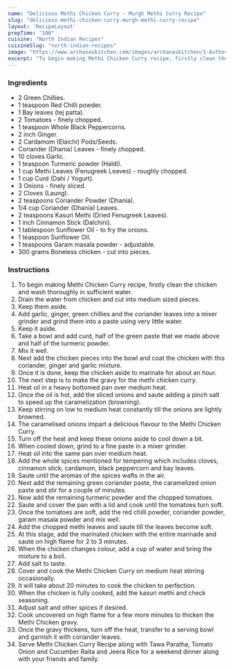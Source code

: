 ---
name: "Delicious Methi Chicken Curry - Murgh Methi Curry Recipe"
slug: "delicious-methi-chicken-curry-murgh-methi-curry-recipe"
layout: 'RecipeLayout'
prepTime: "100"
cuisine: "North Indian Recipes"
cuisineSlug: "north-indian-recipes"
image: "https://www.archanaskitchen.com/images/archanaskitchen/1-Author/panditp253-gmail.com/METHI_MURG__1600.jpg"
excerpt: "To begin making Methi Chicken Curry recipe, firstly clean the chicken and wash thoroughly in sufficient water"
---

### Ingredients

- 2 Green Chillies.
- 1 teaspoon Red Chilli powder.
- 1 Bay leaves (tej patta).
- 2 Tomatoes - finely chopped.
- 1 teaspoon Whole Black Peppercorns.
- 2 inch Ginger.
- 2 Cardamom (Elaichi) Pods/Seeds.
- Coriander (Dhania) Leaves - finely chopped.
- 10 cloves Garlic.
- 1 teaspoon Turmeric powder (Haldi).
- 1 cup Methi Leaves (Fenugreek Leaves) - roughly chopped.
- 1 cup Curd (Dahi / Yogurt).
- 3 Onions - finely sliced.
- 2 Cloves (Laung).
- 2 teaspoons Coriander Powder (Dhania).
- 1/4 cup Coriander (Dhania) Leaves.
- 2 teaspoons Kasuri Methi (Dried Fenugreek Leaves).
- 1 inch Cinnamon Stick (Dalchini).
- 1 tablespoon Sunflower Oil - to fry the onions.
- 1 teaspoon Sunflower Oil.
- 1 teaspoons Garam masala powder - adjustable.
- 300 grams Boneless chicken - cut into pieces.

### Instructions

1. To begin making Methi Chicken Curry recipe, firstly clean the chicken and wash thoroughly in sufficient water.
1. Drain the water from chicken and cut into medium sized pieces.
1. Keep them aside.
1. Add garlic, ginger, green chillies and the coriander leaves into a mixer grinder and grind them into a paste using very little water.
1. Keep it aside.
1. Take a bowl and add curd, half of the green paste that we made above and half of the turmeric powder.
1. Mix it well.
1. Next add the chicken pieces into the bowl and coat the chicken with this coriander, ginger and garlic mixture.
1. Once it is done, keep the chicken aside to marinate for about an hour.
1. The next step is to make the gravy for the methi chicken curry.
1. Heat oil in a heavy bottomed pan over medium heat.
1. Once the oil is hot, add the sliced onions and saute adding a pinch salt to speed up the caramelization (browning).
1. Keep stirring on low to medium heat constantly till the onions are lightly browned.
1. The caramelised onions impart a delicious flavour to the Methi Chicken Curry.
1. Turn off the heat and keep these onions aside to cool down a bit.
1. When cooled down, grind to a fine paste in a mixer grinder.
1. Heat oil into the same pan over medium heat.
1. Add the whole spices mentioned for tempering which includes cloves, cinnamon stick, cardamom, black peppercorn and bay leaves.
1. Saute until the aromas of the spices wafts in the air.
1. Next add the remaining green coriander paste, the caramelized onion paste and stir for a couple of minutes.
1. Now add the remaining turmeric powder and the chopped tomatoes.
1. Saute and cover the pan with a lid and cook until the tomatoes turn soft.
1. Once the tomatoes are soft, add the red chilli powder, coriander powder, garam masala powder and mix well.
1. Add the chopped methi leaves and saute till the leaves become soft.
1. At this stage, add the marinated chicken with the entire marinade and saute on high flame for 2 to 3 minutes.
1. When the chicken changes colour, add a cup of water and bring the mixture to a boil.
1. Add salt to taste.
1. Cover and cook the Methi Chicken Curry on medium heat stirring occasionally.
1. It will take about 20 minutes to cook the chicken to perfection.
1. When the chicken is fully cooked, add the kasuri methi and check seasoning.
1. Adjust salt and other spices if desired.
1. Cook uncovered on high flame for a few more minutes to thicken the Methi Chicken gravy.
1. Once the gravy thickens, turn off the heat, transfer to a serving bowl and garnish it with coriander leaves.
1. Serve Methi Chicken Curry Recipe along with Tawa Paratha, Tomato Onion and Cucumber Raita and Jeera Rice for a weekend dinner along with your friends and family.
